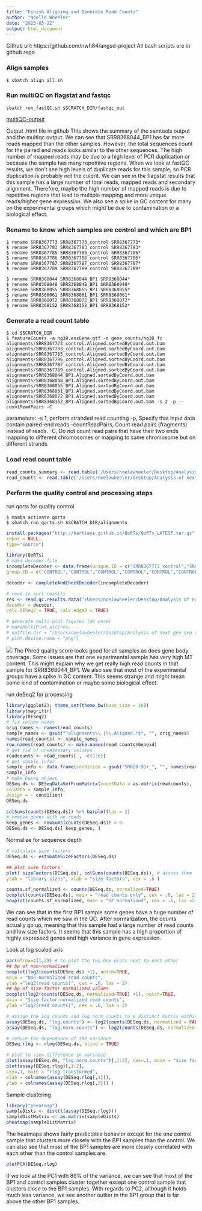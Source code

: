 ```yaml
---
title: "Finish Aligning and Generate Read Counts"
author: "Noelle Wheeler"
date: "2023-03-22"
output: html_document
---
```


Github url: https://github.com/nwh84/angsd-project
All bash scripts are in github repo

### Align samples
```{}
$ sbatch align_all.sh
```

### Run multiQC on flagstat and fastqc
```{}
sbatch run_fastQC.sh $SCRATCH_DIR/fastqc_out
```
[multiQC-output](https://htmlpreview.github.io/?https://github.com/nwh84/angsd-project/blob/main/QC/multiqc.ouput.html)

Output .html file in github
This shows the summary of the samtools output and the multiqc output. We can see that SRR8368044_BP1 has far more reads mapped than the other samples. However, the total sequences count for the paired end reads looks similar to the other sequences. The high number of mapped reads may be due to a high level of PCR duplication or because the sample has many repetitive regions. When we look at fastQC results, we don't see high levels of duplicate reads for this sample, so PCR duplication is probably not the culprit.
We can see in the flagstat results that this sample has a large number of total reads, mapped reads and secondary alignment. Therefore, maybe the high number of mapped reads is due to repetitive regions that lead to multiple mapping and more unique reads/higher gene expression. We also see a spike in GC content for many on the experimental groups which might be due to contamination or a biological effect. 

### Rename to know which samples are control and which are BP1
```{}
$ rename SRR8367773 SRR8367773_control SRR8367773*
$ rename SRR8367783 SRR8367783_control SRR8367783*
$ rename SRR8367785 SRR8367785_control SRR8367785*
$ rename SRR8367786 SRR8367786_control SRR8367786*
$ rename SRR8367787 SRR8367787_control SRR8367787*
$ rename SRR8367789 SRR8367789_control SRR8367789*

$ rename SRR8368044 SRR8368044_BP1 SRR8368044*
$ rename SRR8368048 SRR8368048_BP1 SRR8368048*
$ rename SRR8368055 SRR8368055_BP1 SRR8368055*
$ rename SRR8368061 SRR8368061_BP1 SRR8368061*
$ rename SRR8368072 SRR8368072_BP1 SRR8368072*
$ rename SRR8368152 SRR8368152_BP1 SRR8368152*
```

### Generate a read count table
```{}
$ cd $SCRATCH_DIR
$ featureCounts -a hg38.ensGene.gtf -o gene_counts/hg38_fc alignments/SRR8367773_control.Aligned.sortedByCoord.out.bam alignments/SRR8367783_control.Aligned.sortedByCoord.out.bam alignments/SRR8367785_control.Aligned.sortedByCoord.out.bam
alignments/SRR8367786_control.Aligned.sortedByCoord.out.bam
alignments/SRR8367787_control.Aligned.sortedByCoord.out.bam
alignments/SRR8367789_control.Aligned.sortedByCoord.out.bam
alignments/SRR8368044_BP1.Aligned.sortedByCoord.out.bam
alignments/SRR8368048_BP1.Aligned.sortedByCoord.out.bam
alignments/SRR8368055_BP1.Aligned.sortedByCoord.out.bam
alignments/SRR8368061_BP1.Aligned.sortedByCoord.out.bam
alignments/SRR8368072_BP1.Aligned.sortedByCoord.out.bam
alignments/SRR8368152_BP1.Aligned.sortedByCoord.out.bam -s 2 -p --countReadPairs -C
```

parameters: 
-s 1, perform stranded read counting
-p, Specify that input data contain paired-end reads
--countReadPairs, Count read pairs (fragments) instead of reads.
-C, Do not count read pairs that have their two ends mapping to different chromosomes or mapping to same chromosome but on different strands.

### Load read count table
```r
read_counts_summary <- read.table('/Users/noelawheeler/Desktop/Analysis of next gen seq data/angsd-project/hg38_fc.summary')
read_counts <- read.table('/Users/noelawheeler/Desktop/Analysis of next gen seq data/angsd-project/hg38_fc', header = TRUE)
```

### Perform the quality control and processing steps
run qorts for quality control
```{}
$ mamba activate qorts
$ sbatch run_qorts.sh $SCRATCH_DIR/alignments
```

```r
install.packages("http://hartleys.github.io/QoRTs/QoRTs_LATEST.tar.gz",
repos = NULL,
type="source")
```
```r
library(QoRTs)
# make decoder file
incompleteDecoder <- data.frame(unique.ID = c("SRR8367773_control","SRR8367783_control","SRR8367785_control", "SRR8367786_control", "SRR8367787_control", "SRR8367789_control", "SRR8368044_BP1", "SRR8368048_BP1", "SRR8368055_BP1", "SRR8368061_BP1", "SRR8368072_BP1", "SRR8368152_BP1"),
group.ID = c("CONTROL","CONTROL","CONTROL","CONTROL","CONTROL","CONTROL","CASE","CASE","CASE","CASE","CASE","CASE"),  qc.data.dir = c("qort_out/SRR8367773_control","qort_out/SRR8367783_control", "qort_out/SRR8367785_control", "qort_out/SRR8367786_control", "qort_out/SRR8367787_control", "qort_out/SRR8367789_control", "qort_out/SRR8368044_BP1", "qort_out/SRR8368044_BP1", "qort_out/SRR8368048_BP1", "qort_out/SRR8368055_BP1", "qort_out/SRR8368061_BP1", "qort_out/SRR8368072_BP1"));

decoder <- completeAndCheckDecoder(incompleteDecoder)
```

```r
# read in qort results
res <- read.qc.results.data("/Users/noelawheeler/Desktop/Analysis of next gen seq data/angsd-project/",
decoder = decoder,
calc.DESeq2 = TRUE, calc.edgeR = TRUE)

# generate multi-plot figures (do once)
# makeMultiPlot.all(res,
# outfile.dir = "/Users/noelawheeler/Desktop/Analysis of next gen seq data/angsd-project/qort_out/summaryPlots/",
# plot.device.name = "png")
```
![](/Users/noelawheeler/Desktop/Analysis of next gen seq data/angsd-project/qort_out/summaryPlots/plot-colorByGroup.png)
The Phred quality score looks good for all samples as does gene body coverage. Some issues are that one experimental sample has very high MT content. This might explain why we get really high read counts in that sample for SRR8368044_BP1. We also see that most of the experimental groups have a spike in GC content. This seems strange and might mean some kind of contamination or maybe some biological effect. 

run deSeq2 for processing
```r
library(ggplot2); theme_set(theme_bw(base_size = 16))
library(magrittr)
library(DESeq2)
# fix column names
orig_names <- names(read_counts)
sample_names <- gsub("^alignments\\.|\\.Aligned.*$", "", orig_names)
names(read_counts) <- sample_names
row.names(read_counts) <- make.names(read_counts$Geneid)
# get rid of unnecessary columns
readcounts <- read_counts[ , -c(1:6)]
# get sample infor
sample_info <- data.frame(condition = gsub("SRR[0-9]+_", "", names(readcounts)), row.names = names(readcounts))
sample_info
# make Deseq object
DESeq.ds <- DESeqDataSetFromMatrix(countData = as.matrix(readcounts),
colData = sample_info,
design = ~ condition)
DESeq.ds
```

```r
colSums(counts(DESeq.ds)) %>% barplot(las = 2)
# remove genes with no reads
keep_genes <- rowSums(counts(DESeq.ds)) > 0
DESeq.ds <- DESeq.ds[ keep_genes, ]
```

Normalize for sequence depth
```r
# calculate size factors
DESeq.ds <- estimateSizeFactors(DESeq.ds)

## plot size factors
plot( sizeFactors(DESeq.ds), colSums(counts(DESeq.ds)), # assess them
ylab = "library sizes", xlab = "size factors", cex = .6 )
```
```r
counts.sf_normalized <- counts(DESeq.ds, normalized=TRUE)
boxplot(counts(DESeq.ds), main = "read counts only", cex = .6, las = 2)
boxplot(counts.sf_normalized, main = "SF normalized", cex = .6, las =2)

```

We can see that in the first BP1 sample some genes have a huge number of read counts which we saw in the QC. After normalization, the counts actually go up, meaning that this sample had a large number of read counts and low size factors. It seems that this sample has a high proportion of highly expressed genes and high variance in gene expression.  

Look at log scaled axis
```r
par(mfrow=c(1,2)) # to plot the two box plots next to each other
## bp of non-normalized
boxplot(log2(counts(DESeq.ds) +1), notch=TRUE,
main = "Non-normalized read counts",
ylab ="log2(read counts)", cex = .6, las = 2)
## bp of size-factor normalized values
boxplot(log2(counts(DESeq.ds, normalized=TRUE) +1), notch=TRUE,
main = "Size-factor-normalized read counts",
ylab ="log2(read counts)", cex = .6, las = 2)
```


```r
# assign the log counts and log norm counts to a distinct matrix within the DESeq.ds object
assay(DESeq.ds, "log.counts") <- log2(counts(DESeq.ds, normalized = FALSE) + 1)
assay(DESeq.ds, "log.norm.counts") <- log2(counts(DESeq.ds, normalized=TRUE) + 1)

# reduce the dependence of the variance
DESeq.rlog <- rlog(DESeq.ds, blind = TRUE)

# plot to view difference in variance
plot(assay(DESeq.ds, "log.norm.counts")[,1:2], cex=.1, main = "size factor and log2-transformed")
plot(assay(DESeq.rlog)[,1:2],
cex=.1, main = "rlog transformed",
xlab = colnames(assay(DESeq.rlog[,1])),
ylab = colnames(assay(DESeq.rlog[,2])) )
```

Sample clustering
```r
library("pheatmap")
sampleDists <- dist(t(assay(DESeq.rlog)))
sampleDistMatrix <- as.matrix(sampleDists)
pheatmap(sampleDistMatrix)
```

The heatmaps shows fairly predictable behavior except for the one control sample that clusters more closely with the BP1 samples than the control. We can also see that most of the BP1 samples are more closely correlated with each other than the control samples are. 


```r
plotPCA(DESeq.rlog)
```

If we look at the PC1 with 89% of the variance, we can see that most of the BP1 and control samples cluster together except one control sample that clusters close to the BP1 samples. With regards to PC2, although it holds much less variance, we see another outlier in the BP1 group that is far above the other BP1 samples. 


